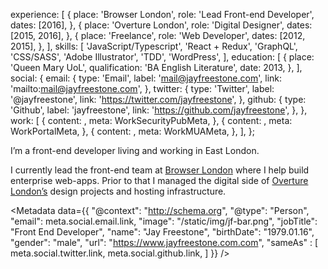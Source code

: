
  experience: [
    {
      place: 'Browser London',
      role: 'Lead Front-end Developer',
      dates: [2016],
    },
    {
      place: 'Overture London',
      role: 'Digital Designer',
      dates: [2015, 2016],
    },
    {
      place: 'Freelance',
      role: 'Web Developer',
      dates: [2012, 2015],
    },
  ],
  skills: [
    'JavaScript/Typescript',
    'React + Redux',
    'GraphQL',
    'CSS/SASS',
    'Adobe Illustrator',
    'TDD',
    'WordPress',
  ],
  education: [
    {
      place: 'Queen Mary UoL',
      qualification: 'BA English Literature',
      date: 2013,
    },
  ],
  social: {
    email: {
      type: 'Email',
      label: 'mail@jayfreestone.com',
      link: 'mailto:mail@jayfreestone.com',
    },
    twitter: {
      type: 'Twitter',
      label: '@jayfreestone',
      link: 'https://twitter.com/jayfreestone',
    },
    github: {
      type: 'Github',
      label: 'jayfreestone',
      link: 'https://github.com/jayfreestone',
    },
  },
  work: [
    {
      content: <WorkSecurityPub />,
      meta: WorkSecurityPubMeta,
    },
    {
      content: <WorkPortal />,
      meta: WorkPortalMeta,
    },
    {
      content: <WorkMUA />,
      meta: WorkMUAMeta,
    },
  ],
};

I’m a front-end developer living and working in East London.

I currently lead the front-end team at <a href="https://www.browserlondon.com/" target="_blank" rel="noopener">Browser London</a> where I help build enterprise web-apps. Prior to that I managed the digital side of <a href="https://overture.london/" target="_blank" rel="noopener">Overture London’s</a> design projects and hosting infrastructure.

<Metadata 
  data={{
    "@context": "http://schema.org",
    "@type": "Person",
    "email": meta.social.email.link,
    "image": "/static/img/jf-bar.png",
    "jobTitle": "Front End Developer",
    "name": "Jay Freestone",
    "birthDate": "1979.01.16",
    "gender": "male",
    "url": "https://www.jayfreestone.com.com",
    "sameAs" : [
      meta.social.twitter.link,
      meta.social.github.link,
    ]
  }}
/>